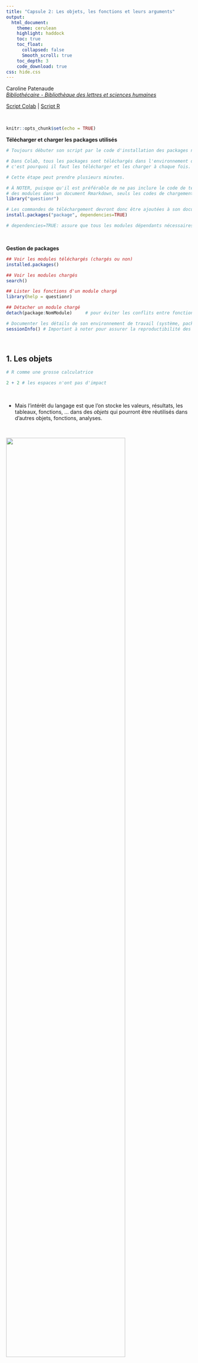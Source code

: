 ```yaml
---
title: "Capsule 2: Les objets, les fonctions et leurs arguments"
output: 
  html_document: 
    theme: cerulean
    highlight: haddock
    toc: true
    toc_float: 
      collapsed: false
      Smooth_scroll: true
    toc_depth: 3
    code_download: true
css: hide.css
---
```



Caroline Patenaude <br> 
*[Bibliothécaire - Bibliothèque des lettres et sciences humaines](https://bib.umontreal.ca/guides/donnees-statistiques-geospatiales/donnees-statistiques)* 
<br>

[Script Colab](https://github.com/Cours-EDUlib/FAS-ISDS/blob/main/module-3/3-4_les_objets.ipynb) | [Script R](https://github.com/Cours-EDUlib/FAS-ISDS/blob/main/module-3/3.4-les-objets.R) 

<br>

```r
knitr::opts_chunk$set(echo = TRUE)
```

<div class="fold o">

**Télécharger et charger les packages utilisés**    


```r
# Toujours débuter son script par le code d'installation des packages nécessaires.

# Dans Colab, tous les packages sont téléchargés dans l'environnement d'exécution sur le nuage, 
# c'est pourquoi il faut les télécharger et les charger à chaque fois.

# Cette étape peut prendre plusieurs minutes.

# À NOTER, puisque qu'il est préférable de ne pas inclure le code de téléchargement 
# des modules dans un document Rmarkdown, seuls les codes de chargement ont été indiqués:
library("questionr")

# Les commandes de téléchargement devront donc être ajoutées à son document Colab ou Rmarkdown:
install.packages("package", dependencies=TRUE)

# dependencies=TRUE: assure que tous les modules dépendants nécessaires seront aussi installés.
```

<br>

**Gestion de packages**  


```r
## Voir les modules téléchargés (chargés ou non)
installed.packages()	
```

```r
## Voir les modules chargés
search()
```

```r
## Lister les fonctions d'un module chargé
library(help = questionr)
```

```r
## Détacher un module chargé
detach(package:NomModule)     # pour éviter les conflits entre fonctions du même nom
```

```r
# Documenter les détails de son environnement de travail (système, packages, versions...)
sessionInfo() # Important à noter pour assurer la reproductibilité des analyses
```


<br>

## 1. Les objets  


```r
# R comme une grosse calculatrice

2 + 2 # les espaces n'ont pas d'impact
```


<br>
 
* Mais l’intérêt du langage est que l’on stocke les valeurs, résultats, les tableaux, fonctions, … dans des *objets* qui pourront être réutilisés dans d’autres objets, fonctions, analyses.  


<br>  


![](markdown/assignation.jpg){width=80%}




```r
# Calcul simple
(12+15+20)/3 
```

```r
## Créer un objet en utilisant l'opérateur d'assignation "<-" pour stocker le résultat du calcul
moyenne <- (12+15+20)/3 
```

```r
## Pour voir le contenu de son objet, tapper son nom

moyenne  # Utilisation implicite de la fonction print() 
```

<br>


![](markdown/objet.jpg){width=80%}

<br>

**Les noms d’objets**:

- Peuvent contenir des chiffres, lettres et caractères _ et .
- Doivent commencer par une lettre, pas un chiffre.
- Ne pas utiliser d’accents ni d’espace.
- En principe il faut utiliser des noms significatifs, en pratique on utilise souvent des noms minimalistes pour faciliter la réutilisation.
- Certains noms courts sont réservés (max, min, c, q, t, …).

<br>  


![](markdown/boite3.png){width=60%}

<br>
  
**Un objet est donc une boite dans laquelle on peut placer un chiffre, un mot, un jeu de données d'un million de répondants, une fonction, un graphique...**  


<br>


## 2. Les opérateurs  



*  Opérateurs d'assignation: **<-**, = , ->
*  Opérateurs de sélection: [], [[]], $, :
*  Opérateurs booléen: !, &, |
*  Opérateurs arithmétiques: +, -, *, /, ^
*  Opérateurs de comparaison: ==, !=, <, >, <=, >= 

<br>

## 3. Les fonctions  


*  Permettent d’effectuer des tâches prédéfinies comme des analyses, graphiques, calculs, … 
*  Chaque fonction a un nom et plusieurs fonctions peuvent permettre d'effectuer la même tâche: Par exemple pour faire une correlation, on retrouve les fonctions cor(), cor.test(), ...
*  On appel une fonction en la nommant et on contrôle son comportement en paramétrant ses arguments
*  On peut imbriquer les fonctions les unes dans les autres avec des parenthèses.

<br>  


![](markdown/fonction.jpg){width=80%}


<br>  


```r
# Créer un nouvel objet nommé "age" composé d’une série de 5 nombres avec la fonction c() (concaténer)
age <- c(12, 15, 20, 35, 40) 
```

```r
# Pour voir le nom d'un objet, on tappe son nom
age
```

```r
# Passer cet objet comme 1er argument de la fonction mean()
mean(age)
```

```r
# Arrondir le résultat sans décimale (argument digits=) en imbriquant la fonction mean() dans la fonction round()
round(mean(age), digits=0) 
```

<br>

## 4. Les arguments  


* Chaque fonction possède une liste plus ou moins longue d’arguments (paramètres ou options) permettant de paramétrer son fonctionnement.
* Certains arguments ont une valeur par défaut. Si ces valeurs nous conviennent, pas besoin de les indiquer.
* Si l’argument n’a pas de valeur par défaut, FAUT le renseigner.
* Pour modifier la valeur d’un argument, on le nomme et change sa valeur à la suite d’un =.
* La liste d’arguments respecte un ordre. Si on modifie chaque argument dans l’ordre, on peut omettre le nom des arguments. Les arguments peuvent donc être nommés ou non (mais pour assurer la reproductibilité, il est recommandé de les nommer).
* Le premier argument, toujours les données (on ne le nomme généralement pas x=)
* Comment savoir quels sont les arguments d’une fonction? Taper Help(NomFonction) ou ?NomFonction .

```r
age <- c(25, 36, 47, 58, 69, NA)  # Je créé un vecteur composé de 5 chiffres et une valeur manquante

# À noter: lorsque l'on stocke un nouveau contenu dans un  objet existant, le contenu initial est écrasé
```

```r
mean(age)    # OUPS!
```

```r
help(mean)  # Pour afficher l'aide d'une fonction (ou ?mean)
```

```r
mean(age, na.rm=TRUE)

# L'argument na.rm=TRUE indique de ne pas prendre en compte les valeurs manquantes
# L'argument trim=.05 indique d'exclure les 5% les plus extrêmes
```

<br>

## 5. Les types d'objets  


- Les objets sont caractérisés par **différentes structures**.
- On retrouve **5 différents types de contenants** ayant chacun leurs propriétés. 

<br>   


[![R Data Structures](markdown/types.jpg){width=70%}](https://devopedia.org/r-data-structures) 

1.   **Vecteur**
2.   Liste
3.   Matrice
4.   Arrays (3d)
5.   **Dataframe (tableaux)**


<br>  


### 5.1. Vecteurs  


*  La brique élémentaire = série de valeurs.
*  En pratique, c’est une variable (mais qui n’est pas dans un tableau) et ses éléments sont ses valeurs.
*  Objet contenant des valeurs (éléments/composantes) d'un seul **mode**: numérique, textuel, logique 
*  On retrouve aussi des types dérivés comme les dates, les **facteurs**, les vecteurs labellisés qui ont des **attributs** particuliers.

```r
# On crée des vecteurs principalement avec la commande c()

poids <- c(70, 65, 60)  # vecteur numérique () - format qui se décline de façon plus détaillée ("numeric", double", "integer", ...)
sexe <- c("femme", "homme", "femme")  # vecteur textuel (entre guillemets simples ou doubles)
taille <- c(TRUE, FALSE, FALSE, TRUE)  # vecteur booléen - peut utiliser les raccourcis T/F
```

```r
# Pour voir le "format" des éléments stockés dans un objet, utiliser la fonction mode() ou typeof()

mode(poids)
```

```r
# On peut faire des calculs entre vecteurs - exemple, calcul de l'IMC: poids divisé par taille au carré 

poids <- c(70, 65, 60) # crée un vecteur nommé "poids" avec la fonction c() composé de 3 éléments numériques
```

```r
taille <- c(1.45, 1.60, 1.70) ^ 2  # crée un vecteur nommé "taille" avec la fonction c() composé de 3 éléments numériques au carré
```

```r
IMC <- poids / taille # diviser l'objet "poids" par l'objet "taille" (Attention! Les vecteurs doivent être de même longueur)
```

```r
IMC # voir le contenu de l'objet
```

```r
median(IMC) # Passer l'objet IMC à la fonction de médiane
```

```r
IMC - mean(IMC) # Calculer la différence face à la moyenne
```

<br>

### 5.2. Facteurs   


* Vecteur avec des attributs spécifiques, dont la structure correspond aux variables qualitatives.
* Les modalités de la variable correspondent à des "niveaux" (*levels*) uniques et fixes, ie impossible d’assigner une valeur qui n’a pas été préalablement définie comme une des modalités.
* Des étiquettes (*labels*) peuvent être associées aux niveaux.
* Lors de l’importation de données, tout dépendant de la fonction d'importation, les variables qualitatives seront importées sous forme de vecteur textuel ou de facteur.

```r
# Créer une variable de type facteur à partir d'un vecteur textuel de 5 valeurs de 2 niveaux avec la fonction factor()
sexe <- factor(c("H", "H", "F", "H"), labels = c("Homme", "Femme"))
```

```r
# L'objet est un facteur avec 2 modalités (niveaux) définis par défaut en fonction des valeurs fournies 
str(sexe)
```

<br>

### 5.3. Dataframes  

* Tableau de données pouvant regrouper des vecteurs de différents types (variables numériques et/ou textuelles).
* Structurellement, le dataframe est une **liste** composées de **vecteurs nommés** (noms de variables uniques) de même **longueur** (nombre d'observations) mais qui peuvent être de **modes différents** (variables numériques, textuelles).
* C'est donc un tableau avec des colonnes - `ncol()` et des lignes - `nrow()`,  donc 2 dimensions - `dim()`.
* Crée un jeu de données avec la fonction data.frame(), mais on le crée rarement manuellement, généralement importé en format .txt, .csv, ...

```r
# Créer un data frame avec 3 variables (2 vecteurs numériques et 1 vecteur textuel) avec la fonction data.frame()
age <- c(45,65,22,38,54,31,29,44,56,67) 
poids <- c(150,125,210,175,110,180,130,155,190,120)
sexe <- c("H","F","F","H","H","F","F","H","F","H")
bd <- data.frame(age, sexe, poids)

## Plusieurs fonctions permettent de fusionner des colonnes, des lignes et des tables de données: `merge()`, `cbind()` et `rbind()`... 
```

```r
bd 
```

<br>

### 5.4. Conclusion: Types d’objets et fonctions utiles  


- Les objets dans **R** sont caractérisés par différentes propriétés : ils possèdent au minimum un `mode()`, le type de base de ses composantes, et une longueur – `length()` - le nombre de composantes. 

- La fonction `typeof()` est très similaire au `mode`; elle offre une description un peu plus précise du format de stockage interne d’un objet.

- Les objets ont aussi une `classe()` : c’est une propriété un peu plus complexe (issue du langage S) assignée à un objet pour définir l’information contenue ET déterminer la façon dont l’objet sera traité par certaines fonctions dites génériques, ie dont le résultat dépend dy type d'objet fourni (comme `print()`, `summary()`, `plot()`).

- Bref, le **mode**, le **type** et la **classe** sont souvent pareils, mais pas toujours! La fonction `str()` peut aussi être utile pour plus de détails sur un objet et ses éléments.

- Les objets, en plus de leurs composantes, peuvent aussi posséder des attributs - `attributes()` – métadonnées contenant des informations additionnelles sur l'objet comme des noms - `names()` (étiquettes des éléments) - et des dimensions - `dim()` (colonnes/lignes dans tableaux).

- À noter:
    + Il est possible de convertir le type (mode) d’un objet avec: `as.character()`, `as.list()`, `as.numeric()`, `as.factor()`. 
    + Pour vérifier le format, remplacer as. par is : `is.character()`, `is.list()`, `is.numeric()`, `is.factor()`, 

<br>

***
